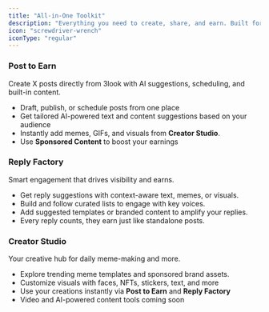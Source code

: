 ```yaml
---
title: "All-in-One Toolkit"
description: "Everything you need to create, share, and earn. Built for active posters, sharp repliers, and visual creators."
icon: "screwdriver-wrench"
iconType: "regular"
---
```


### Post to Earn

Create X posts directly from 3look with AI suggestions, scheduling, and built-in content.

- Draft, publish, or schedule posts from one place
- Get tailored AI-powered text and content suggestions based on your audience
- Instantly add memes, GIFs, and visuals from **Creator Studio**.
- Use **Sponsored Content** to boost your earnings

### Reply Factory

Smart engagement that drives visibility and earns.

- Get reply suggestions with context-aware text, memes, or visuals.
- Build and follow curated lists to engage with key voices.
- Add suggested templates or branded content to amplify your replies.
- Every reply counts, they earn just like standalone posts.

### Creator Studio

Your creative hub for daily meme-making and more.

- Explore trending meme templates and sponsored brand assets.
- Customize visuals with faces, NFTs, stickers, text, and more
- Use your creations instantly via **Post to Earn** and **Reply Factory**
- Video and AI-powered content tools coming soon
